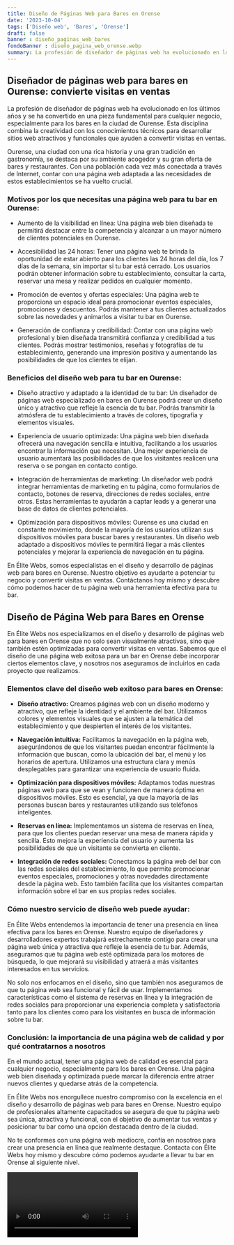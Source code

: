 ```yaml
---
title: Diseño de Páginas Web para Bares en Orense
date: '2023-10-04'
tags: ['Diseño web', 'Bares', 'Orense']
draft: false
banner : diseño_paginas_web_bares
fondoBanner : diseño_pagina_web_orense.webp
summary: La profesión de diseñador de páginas web ha evolucionado en los últimos años y se ha convertido en una pieza fundamental para cualquier negocio, especialmente para los bares en la ciudad de Ourense. Esta disciplina combina la creatividad con los conocimientos técnicos para desarrollar sitios web atractivos y funcionales que ayuden a convertir visitas en ventas.
---
```


## Diseñador de páginas web para bares en Ourense: convierte visitas en ventas

La profesión de diseñador de páginas web ha evolucionado en los últimos años y se ha convertido en una pieza fundamental para cualquier negocio, especialmente para los bares en la ciudad de Ourense. Esta disciplina combina la creatividad con los conocimientos técnicos para desarrollar sitios web atractivos y funcionales que ayuden a convertir visitas en ventas.

Ourense, una ciudad con una rica historia y una gran tradición en gastronomía, se destaca por su ambiente acogedor y su gran oferta de bares y restaurantes. Con una población cada vez más conectada a través de Internet, contar con una página web adaptada a las necesidades de estos establecimientos se ha vuelto crucial. 

### Motivos por los que necesitas una página web para tu bar en Ourense:

- Aumento de la visibilidad en línea: Una página web bien diseñada te permitirá destacar entre la competencia y alcanzar a un mayor número de clientes potenciales en Ourense.

- Accesibilidad las 24 horas: Tener una página web te brinda la oportunidad de estar abierto para los clientes las 24 horas del día, los 7 días de la semana, sin importar si tu bar está cerrado. Los usuarios podrán obtener información sobre tu establecimiento, consultar la carta, reservar una mesa y realizar pedidos en cualquier momento.

- Promoción de eventos y ofertas especiales: Una página web te proporciona un espacio ideal para promocionar eventos especiales, promociones y descuentos. Podrás mantener a tus clientes actualizados sobre las novedades y animarlos a visitar tu bar en Ourense.

- Generación de confianza y credibilidad: Contar con una página web profesional y bien diseñada transmitirá confianza y credibilidad a tus clientes. Podrás mostrar testimonios, reseñas y fotografías de tu establecimiento, generando una impresión positiva y aumentando las posibilidades de que los clientes te elijan.

### Beneficios del diseño web para tu bar en Ourense:

- Diseño atractivo y adaptado a la identidad de tu bar: Un diseñador de páginas web especializado en bares en Ourense podrá crear un diseño único y atractivo que refleje la esencia de tu bar. Podrás transmitir la atmósfera de tu establecimiento a través de colores, tipografía y elementos visuales.

- Experiencia de usuario optimizada: Una página web bien diseñada ofrecerá una navegación sencilla e intuitiva, facilitando a los usuarios encontrar la información que necesitan. Una mejor experiencia de usuario aumentará las posibilidades de que los visitantes realicen una reserva o se pongan en contacto contigo.

- Integración de herramientas de marketing: Un diseñador web podrá integrar herramientas de marketing en tu página, como formularios de contacto, botones de reserva, direcciones de redes sociales, entre otros. Estas herramientas te ayudarán a captar leads y a generar una base de datos de clientes potenciales.

- Optimización para dispositivos móviles: Ourense es una ciudad en constante movimiento, donde la mayoría de los usuarios utilizan sus dispositivos móviles para buscar bares y restaurantes. Un diseño web adaptado a dispositivos móviles te permitirá llegar a más clientes potenciales y mejorar la experiencia de navegación en tu página.

En Élite Webs, somos especialistas en el diseño y desarrollo de páginas web para bares en Ourense. Nuestro objetivo es ayudarte a potenciar tu negocio y convertir visitas en ventas. Contáctanos hoy mismo y descubre cómo podemos hacer de tu página web una herramienta efectiva para tu bar.

<GifSeo />

<Cta />

## Diseño de Página Web para Bares en Orense

En Élite Webs nos especializamos en el diseño y desarrollo de páginas web para bares en Orense que no solo sean visualmente atractivas, sino que también estén optimizadas para convertir visitas en ventas. Sabemos que el diseño de una página web exitosa para un bar en Orense debe incorporar ciertos elementos clave, y nosotros nos aseguramos de incluirlos en cada proyecto que realizamos.

### Elementos clave del diseño web exitoso para bares en Orense:

- **Diseño atractivo:** Creamos páginas web con un diseño moderno y atractivo, que refleje la identidad y el ambiente del bar. Utilizamos colores y elementos visuales que se ajusten a la temática del establecimiento y que despierten el interés de los visitantes.

- **Navegación intuitiva:** Facilitamos la navegación en la página web, asegurándonos de que los visitantes puedan encontrar fácilmente la información que buscan, como la ubicación del bar, el menú y los horarios de apertura. Utilizamos una estructura clara y menús desplegables para garantizar una experiencia de usuario fluida.

- **Optimización para dispositivos móviles:** Adaptamos todas nuestras páginas web para que se vean y funcionen de manera óptima en dispositivos móviles. Esto es esencial, ya que la mayoría de las personas buscan bares y restaurantes utilizando sus teléfonos inteligentes.

- **Reservas en línea:** Implementamos un sistema de reservas en línea, para que los clientes puedan reservar una mesa de manera rápida y sencilla. Esto mejora la experiencia del usuario y aumenta las posibilidades de que un visitante se convierta en cliente.

- **Integración de redes sociales:** Conectamos la página web del bar con las redes sociales del establecimiento, lo que permite promocionar eventos especiales, promociones y otras novedades directamente desde la página web. Esto también facilita que los visitantes compartan información sobre el bar en sus propias redes sociales.

### Cómo nuestro servicio de diseño web puede ayudar:

En Élite Webs entendemos la importancia de tener una presencia en línea efectiva para los bares en Orense. Nuestro equipo de diseñadores y desarrolladores expertos trabajará estrechamente contigo para crear una página web única y atractiva que refleje la esencia de tu bar. Además, aseguramos que tu página web esté optimizada para los motores de búsqueda, lo que mejorará su visibilidad y atraerá a más visitantes interesados en tus servicios.

No solo nos enfocamos en el diseño, sino que también nos aseguramos de que tu página web sea funcional y fácil de usar. Implementamos características como el sistema de reservas en línea y la integración de redes sociales para proporcionar una experiencia completa y satisfactoria tanto para los clientes como para los visitantes en busca de información sobre tu bar.

### Conclusión: la importancia de una página web de calidad y por qué contratarnos a nosotros

En el mundo actual, tener una página web de calidad es esencial para cualquier negocio, especialmente para los bares en Orense. Una página web bien diseñada y optimizada puede marcar la diferencia entre atraer nuevos clientes y quedarse atrás de la competencia.

En Élite Webs nos enorgullece nuestro compromiso con la excelencia en el diseño y desarrollo de páginas web para bares en Orense. Nuestro equipo de profesionales altamente capacitados se asegura de que tu página web sea única, atractiva y funcional, con el objetivo de aumentar tus ventas y posicionar tu bar como una opción destacada dentro de la ciudad.

No te conformes con una página web mediocre, confía en nosotros para crear una presencia en línea que realmente destaque. Contacta con Élite Webs hoy mismo y descubre cómo podemos ayudarte a llevar tu bar en Orense al siguiente nivel.

<Video />

<CtaBot job='Bares' city='Orense'/>

<Gmaps query='Orense+españa+maps' />